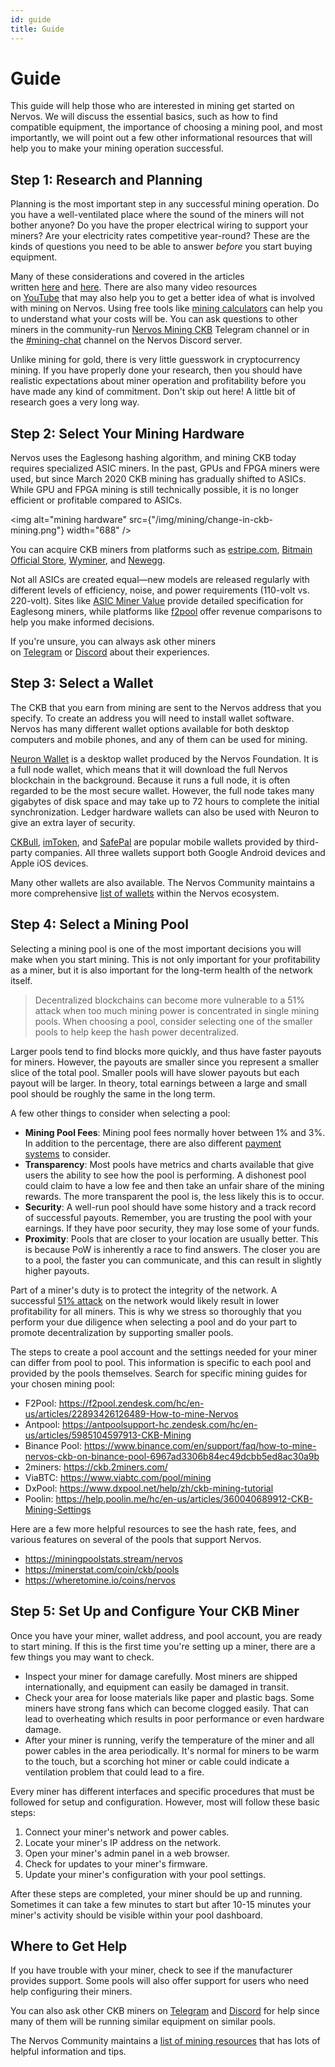 ```yaml
---
id: guide
title: Guide
---
```


# Guide

This guide will help those who are interested in mining get started on Nervos. We will discuss the essential basics, such as how to find compatible equipment, the importance of choosing a mining pool, and most importantly, we will point out a few other informational resources that will help you to make your mining operation successful.

## Step 1: Research and Planning

Planning is the most important step in any successful mining operation. Do you have a well-ventilated place where the sound of the miners will not bother anyone? Do you have the proper electrical wiring to support your miners? Are your electricity rates competitive year-round? These are the kinds of questions you need to be able to answer *before* you start buying equipment.

Many of these considerations and covered in the articles written [here](https://www.cryptowendyo.com/should-i-start-mining-cryptocurrency/) and [here](https://www.cryptowendyo.com/should-i-start-mining-cryptocurrency-part-2/). There are also many video resources on [YouTube](https://www.youtube.com/results?search_query=nervos+mining) that may also help you to get a better idea of what is involved with mining on Nervos. Using free tools like [mining calculators](https://minerstat.com/algorithm/eaglesong) can help you to understand what your costs will be. You can ask questions to other miners in the community-run [Nervos Mining CKB](https://t.me/NervosMining) Telegram channel or in the [#mining-chat](https://discord.com/channels/657799690070523914/671647273603694625) channel on the Nervos Discord server.

Unlike mining for gold, there is very little guesswork in cryptocurrency mining. If you have properly done your research, then you should have realistic expectations about miner operation and profitability before you have made any kind of commitment. Don't skip out here! A little bit of research goes a very long way.

## Step 2: Select Your Mining Hardware

Nervos uses the Eaglesong hashing algorithm, and mining CKB today requires specialized ASIC miners. In the past, GPUs and FPGA miners were used, but since March 2020 CKB mining has gradually shifted to ASICs. While GPU and FPGA mining is still technically possible, it is no longer efficient or profitable compared to ASICs.

<img
  alt="mining hardware"
  src={"/img/mining/change-in-ckb-mining.png"}
  width="688"
/>

You can acquire CKB miners from platforms such as [estripe.com](http://estripe.com/), [Bitmain Official Store](https://shop.bitmain.com/?coin=CKB), [Wyminer](https://www.wyminer.com/), and [Newegg](https://www.newegg.com/).

Not all ASICs are created equal—new models are released regularly with different levels of efficiency, noise, and power requirements (110-volt vs. 220-volt). Sites like [ASIC Miner Value](https://www.asicminervalue.com/efficiency/eaglesong) provide detailed specification for Eaglesong miners, while platforms like [f2pool](https://www.f2pool.com/miners?currency_code=ckb) offer revenue comparisons to help you make informed decisions.

If you're unsure, you can always ask other miners on [Telegram](https://t.me/NervosMining) or [Discord](https://discord.com/channels/657799690070523914/671647273603694625) about their experiences.

## Step 3: Select a Wallet

The CKB that you earn from mining are sent to the Nervos address that you specify. To create an address you will need to install wallet software. Nervos has many different wallet options available for both desktop computers and mobile phones, and any of them can be used for mining.

[Neuron Wallet](https://nervos-ckb-docs-git-v1-cryptape.vercel.app/docs/basics/guides/crypto%20wallets/neuron) is a desktop wallet produced by the Nervos Foundation. It is a full node wallet, which means that it will download the full Nervos blockchain in the background. Because it runs a full node, it is often regarded to be the most secure wallet. However, the full node takes many gigabytes of disk space and may take up to 72 hours to complete the initial synchronization. Ledger hardware wallets can also be used with Neuron to give an extra layer of security.

[CKBull](https://ckbull.app/), [imToken](https://nervos-ckb-docs-git-v1-cryptape.vercel.app/docs/basics/guides/crypto%20wallets/imToken), and [SafePal](https://nervos-ckb-docs-git-v1-cryptape.vercel.app/docs/basics/guides/crypto%20wallets/safepal) are popular mobile wallets provided by third-party companies. All three wallets support both Google Android devices and Apple iOS devices.

Many other wallets are also available. The Nervos Community maintains a more comprehensive [list of wallets](https://docs.nervos.org/docs/wallets/#ckb-wallet-options) within the Nervos ecosystem.

## Step 4: Select a Mining Pool

Selecting a mining pool is one of the most important decisions you will make when you start mining. This is not only important for your profitability as a miner, but it is also important for the long-term health of the network itself.

> Decentralized blockchains can become more vulnerable to a 51% attack when too much mining power is concentrated in single mining pools. When choosing a pool, consider selecting one of the smaller pools to help keep the hash power decentralized.

Larger pools tend to find blocks more quickly, and thus have faster payouts for miners. However, the payouts are smaller since you represent a smaller slice of the total pool. Smaller pools will have slower payouts but each payout will be larger. In theory, total earnings between a large and small pool should be roughly the same in the long term.

A few other things to consider when selecting a pool:

- **Mining Pool Fees**: Mining pool fees normally hover between 1% and 3%. In addition to the percentage, there are also different [payment systems](https://medium.com/luxor/mining-pool-payment-methods-pps-vs-pplns-ac699f44149f) to consider.
- **Transparency**: Most pools have metrics and charts available that give users the ability to see how the pool is performing. A dishonest pool could claim to have a low fee and then take an unfair share of the mining rewards. The more transparent the pool is, the less likely this is to occur.
- **Security**: A well-run pool should have some history and a track record of successful payouts. Remember, you are trusting the pool with your earnings. If they have poor security, they may lose some of your funds.
- **Proximity**: Pools that are closer to your location are usually better. This is because PoW is inherently a race to find answers. The closer you are to a pool, the faster you can communicate, and this can result in slightly higher payouts.

Part of a miner's duty is to protect the integrity of the network. A successful [51% attack](https://99bitcoins.com/51-percent-attack/) on the network would likely result in lower profitability for all miners. This is why we stress so thoroughly that you perform your due diligence when selecting a pool and do your part to promote decentralization by supporting smaller pools.

The steps to create a pool account and the settings needed for your miner can differ from pool to pool. This information is specific to each pool and provided by the pools themselves. Search for specific mining guides for your chosen mining pool:

- F2Pool: https://f2pool.zendesk.com/hc/en-us/articles/22893426126489-How-to-mine-Nervos
- Antpool: https://antpoolsupport-hc.zendesk.com/hc/en-us/articles/5985104597913-CKB-Mining
- Binance Pool: https://www.binance.com/en/support/faq/how-to-mine-nervos-ckb-on-binance-pool-6967ad3306b84ec49dcbb5ed8ac30a9b
- 2miners: https://ckb.2miners.com/
- ViaBTC: https://www.viabtc.com/pool/mining
- DxPool: https://www.dxpool.net/help/zh/ckb-mining-tutorial
- Poolin: https://help.poolin.me/hc/en-us/articles/360040689912-CKB-Mining-Settings

Here are a few more helpful resources to see the hash rate, fees, and various features on several of the pools that support Nervos.

- https://miningpoolstats.stream/nervos
- https://minerstat.com/coin/ckb/pools
- https://wheretomine.io/coins/nervos

## Step 5: Set Up and Configure Your CKB Miner

Once you have your miner, wallet address, and pool account, you are ready to start mining. If this is the first time you're setting up a miner, there are a few things you may want to check.

- Inspect your miner for damage carefully. Most miners are shipped internationally, and equipment can easily be damaged in transit.
- Check your area for loose materials like paper and plastic bags. Some miners have strong fans which can become clogged easily. That can lead to overheating which results in poor performance or even hardware damage.
- After your miner is running, verify the temperature of the miner and all power cables in the area periodically. It's normal for miners to be warm to the touch, but a scorching hot miner or cable could indicate a ventilation problem that could lead to a fire.

Every miner has different interfaces and specific procedures that must be followed for setup and configuration. However, most will follow these basic steps:

1. Connect your miner's network and power cables.
2. Locate your miner's IP address on the network.
3. Open your miner's admin panel in a web browser.
4. Check for updates to your miner's firmware.
5. Update your miner's configuration with your pool settings.

After these steps are completed, your miner should be up and running. Sometimes it can take a few minutes to start but after 10-15 minutes your miner's activity should be visible within your pool dashboard.

## Where to Get Help

If you have trouble with your miner, check to see if the manufacturer provides support. Some pools will also offer support for users who need help configuring their miners.

You can also ask other CKB miners on [Telegram](https://t.me/NervosMining) and [Discord](https://discord.com/channels/657799690070523914/671647273603694625) for help since many of them will be running similar equipment on similar pools.

The Nervos Community maintains a [list of mining resources](https://linktr.ee/CKBMining) that has lots of helpful information and tips.

